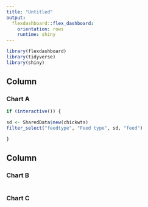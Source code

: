 ```yaml
---
title: "Untitled"
output: 
  flexdashboard::flex_dashboard:
    orientation: rows
    runtime: shiny
---
```


```r
library(flexdashboard)
library(tidyverse)
library(shiny)
```

Column {data-width=650}
-----------------------------------------------------------------------

### Chart A

```r

if (interactive()) {

sd <- SharedData$new(chickwts)
filter_select("feedtype", "Feed type", sd, "feed")

}

```

Column {data-width=350}
-----------------------------------------------------------------------

### Chart B

```r

```

### Chart C

```r

```

